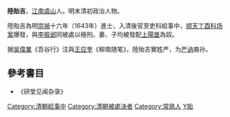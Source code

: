 '''陸貽吉'''{{BD|？||1657年|catIdx=Lu陸}}，[[江南省|江南]][[虞山|虞山]]人。明末清初政治人物。

陸貽吉為明[[崇禎|崇禎]]十六年（1643年）進士，入清後官至吏科給事中，[[丁酉科場案|顺天丁酉科场案]]爆發，與[[李振邺|李振邺]]同被處以極刑。妻、子均被發配[[上陽堡|上陽堡]]為奴。

据[[吳偉業|吳偉業]]《吾谷行》注與[[王应奎|王应奎]]《柳南随笔》，陸贻吉實姓严，为[[严讷|严讷]]裔孙。

==參考書目==
* 《研堂见闻杂录》

{{崇禎十六年癸未科殿試金榜}}
{{順治丁酉科場案}}
{{DEFAULTSORT:Lu陸}}
[[Category:清朝給事中|Category:清朝給事中]]
[[Category:清朝被處決者|Category:清朝被處決者]]
[[Category:常熟人|Category:常熟人]]
[[Category:陸姓|Y貽]]